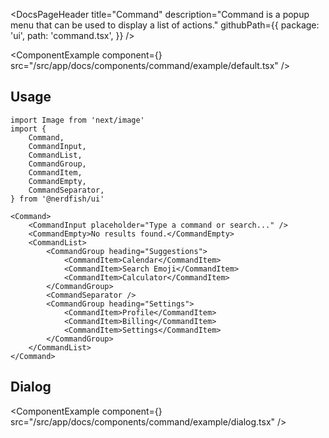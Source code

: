 <DocsPageHeader
	title="Command"
	description="Command is a popup menu that can be used to display a list of actions."
	githubPath={{
		package: 'ui',
		path: 'command.tsx',
	}}
/>

<ComponentExample
	component={<CommandExample />}
	src="/src/app/docs/components/command/example/default.tsx"
/>

## Usage

```tsx
import Image from 'next/image'
import {
	Command,
	CommandInput,
	CommandList,
	CommandGroup,
	CommandItem,
	CommandEmpty,
	CommandSeparator,
} from '@nerdfish/ui'
```

```tsx
<Command>
	<CommandInput placeholder="Type a command or search..." />
	<CommandEmpty>No results found.</CommandEmpty>
	<CommandList>
		<CommandGroup heading="Suggestions">
			<CommandItem>Calendar</CommandItem>
			<CommandItem>Search Emoji</CommandItem>
			<CommandItem>Calculator</CommandItem>
		</CommandGroup>
		<CommandSeparator />
		<CommandGroup heading="Settings">
			<CommandItem>Profile</CommandItem>
			<CommandItem>Billing</CommandItem>
			<CommandItem>Settings</CommandItem>
		</CommandGroup>
	</CommandList>
</Command>
```

## Dialog

<ComponentExample
	component={<CommandDialogExample />}
	src="/src/app/docs/components/command/example/dialog.tsx"
/>
